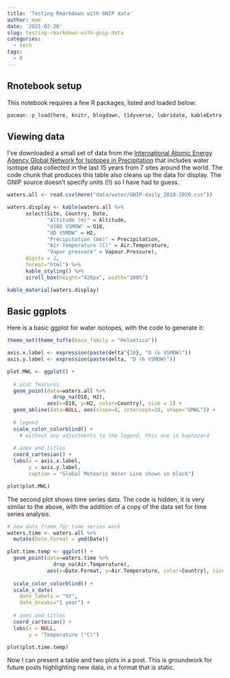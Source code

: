 ```yaml
---
title: 'Testing Rmarkdown with GNIP data'
author: mae
date: '2021-02-20'
slug: testing-rmarkdown-with-gnip-data
categories:
  - tech
tags:
  - R
---
```


## Rnotebook setup

This notebook requires a few R packages, listed and loaded below:

```r
pacman::p_load(here, knitr, blogdown, tidyverse, lubridate, kableExtra, ggthemes)
```

## Viewing data

I've downloaded a small set of data from the [International Atomic Energy Agency Global Network for Isotopes in Precipitation](https://nucleus.iaea.org/wiser) that includes water isotope data collected in the last 15 years from 7 sites around the world. The code chunk that produces this table also cleans up the data for display. The GNIP source doesn't specify units (!!) so I have had to guess.

```r

waters.all <- read.csv(here("data/water/GNIP-daily_2010-2020.csv"))

waters.display <- kable(waters.all %>%
      select(Site, Country, Date, 
             "Altitude (m)" = Altitude, 
             "d18O VSMOW" = O18, 
             "dD VSMOW" = H2, 
             "Precipitation (mm)" = Precipitation, 
             "Air Temperature (C)" = Air.Temperature, 
             "Vapor pressure" = Vapour.Pressure),
      digits = 2,
      format="html") %>%
      kable_styling() %>%
      scroll_box(height="420px", width="100%")

kable_material(waters.display)
```

## Basic ggplots

Here is a basic ggplot for water isotopes, with the code to generate it:

```r

theme_set(theme_tufte(base_family = "Helvetica"))

axis.x.label <- expression(paste(delta^{18}, "O (‰ VSMOW)"))
axis.y.label <- expression(paste(delta, "D (‰ VSMOW)"))

plot.MWL <- ggplot() +
  
  # plot features
  geom_point(data=waters.all %>%
               drop_na(O18, H2), 
             aes(x=O18, y=H2, color=Country), size = 1) +
  geom_abline(data=NULL, aes(slope=8, intercept=10, shape="GMWL")) +
  
  # legend 
  scale_color_colorblind() + 
    # without any adjustments to the legend, this one is haphazard 
  
  # axes and titles
  coord_cartesian() + 
  labs(x = axis.x.label, 
       y = axis.y.label,
       caption = "Global Meteoric Water Line shown in black")

plot(plot.MWL)

```

The second plot shows time series data. The code is hidden, it is very similar to the above, with the addition of a copy of the data set for time series analysis. 

```r

# new data frame for time series work 
waters.time <- waters.all %>%
  mutate(Date.Format = ymd(Date))

plot.time.temp <- ggplot() +
  geom_point(data=waters.time %>%
               drop_na(Air.Temperature), 
             aes(x=Date.Format, y=Air.Temperature, color=Country), size=1) +
  
  scale_color_colorblind() +
  scale_x_date(
    date_labels = "%Y",
    date_breaks="1 year") +
  
  # axes and titles
  coord_cartesian() + 
  labs(x = NULL,
       y = "Temperature (°C)")

plot(plot.time.temp)

```

Now I can present a table and two plots in a post. This is groundwork for future posts highlighting new data, in a format that is static. 

